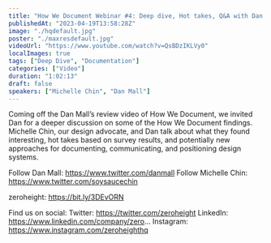 ```yaml
---
title: "How We Document Webinar #4: Deep dive, Hot takes, Q&A with Dan Mall and Michelle Chin"
publishedAt: "2023-04-19T13:58:28Z"
image: "./hqdefault.jpg"
poster: "./maxresdefault.jpg"
videoUrl: "https://www.youtube.com/watch?v=QsBDzIKLVy0"
localImages: true
tags: ["Deep Dive", "Documentation"]
categories: ["Video"]
duration: "1:02:13"
draft: false
speakers: ["Michelle Chin", "Dan Mall"]
---
```


Coming off the Dan Mall’s review video of How We Document, we invited Dan for a deeper discussion on some of the How We Document findings. Michelle Chin, our design advocate, and Dan talk about what they found interesting, hot takes based on survey results, and potentially new approaches for documenting, communicating, and positioning design systems.

Follow Dan Mall: https://www.twitter.com/danmall
Follow Michelle Chin: https://www.twitter.com/soysaucechin

zeroheight: https://bit.ly/3DEvORN

Find us on social:
Twitter: https://twitter.com/zeroheight
LinkedIn: https://www.linkedin.com/company/zero...
Instagram: https://www.instagram.com/zeroheighthq
